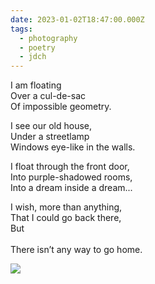 ```yaml
---
date: 2023-01-02T18:47:00.000Z
tags:
  - photography
  - poetry
  - jdch
---
```

I am floating<br/>
Over a cul-de-sac<br/>
Of impossible geometry.<br/>

I see our old house,<br/>
Under a streetlamp<br/>
Windows eye-like in the walls.<br/>

I float through the front door,<br/>
Into purple-shadowed rooms,<br/>
Into a dream inside a dream...<br/>

I wish, more than anything,<br/>
That I could go back there,<br/>
But<br/><br/>
There isn’t any way to go home.

![](../../assets/photos/20230102-IMG_4639.jpg)
